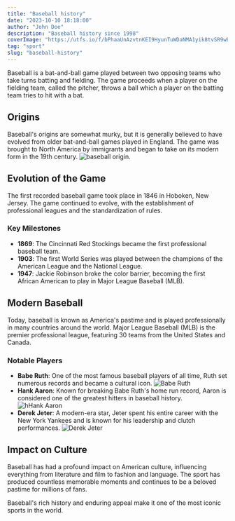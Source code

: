 ```yaml
---
title: "Baseball history"
date: "2023-10-10 18:18:00"
author: "John Doe"
description: "Baseball history since 1998"
coverImage: "https://utfs.io/f/bPhaaUnAzvtnKEI9HyunTuWDaNMA1yik8tvSR9wBz2FU3YZm"
tag: "sport"
slug: "baseball-history"
---
```


Baseball is a bat-and-ball game played between two opposing teams who take turns batting and fielding. The game proceeds when a player on the fielding team, called the pitcher, throws a ball which a player on the batting team tries to hit with a bat.

## Origins

Baseball's origins are somewhat murky, but it is generally believed to have evolved from older bat-and-ball games played in England. The game was brought to North America by immigrants and began to take on its modern form in the 19th century.
![baseball origin.](https://utfs.io/f/bPhaaUnAzvtnW0LFsCSAkevaqrKmdBJ29gwLifbCTQRNXl3c)

## Evolution of the Game

The first recorded baseball game took place in 1846 in Hoboken, New Jersey. The game continued to evolve, with the establishment of professional leagues and the standardization of rules.

### Key Milestones

- **1869**: The Cincinnati Red Stockings became the first professional baseball team.
- **1903**: The first World Series was played between the champions of the American League and the National League.
- **1947**: Jackie Robinson broke the color barrier, becoming the first African American to play in Major League Baseball (MLB).

## Modern Baseball

Today, baseball is known as America's pastime and is played professionally in many countries around the world. Major League Baseball (MLB) is the premier professional league, featuring 30 teams from the United States and Canada.

### Notable Players

- **Babe Ruth**: One of the most famous baseball players of all time, Ruth set numerous records and became a cultural icon.
  ![Babe Ruth](https://utfs.io/f/bPhaaUnAzvtnMP6vCPUI619ehCQP7Jo8lujvymwH25EKbfXx)
- **Hank Aaron**: Known for breaking Babe Ruth's home run record, Aaron is considered one of the greatest hitters in baseball history.
  ![hHank Aaron](https://utfs.io/f/bPhaaUnAzvtnYbLnwd91qTu5fFsgRnGSodCpNmPK3eEAYwlz)
- **Derek Jeter**: A modern-era star, Jeter spent his entire career with the New York Yankees and is known for his leadership and clutch performances.
  ![Derek Jeter](https://utfs.io/f/bPhaaUnAzvtnWs6gqHSAkevaqrKmdBJ29gwLifbCTQRNXl3c)

## Impact on Culture

Baseball has had a profound impact on American culture, influencing everything from literature and film to fashion and language. The sport has produced countless memorable moments and continues to be a beloved pastime for millions of fans.

Baseball's rich history and enduring appeal make it one of the most iconic sports in the world.
